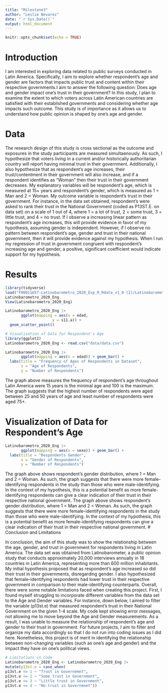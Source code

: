 ```yaml
---
title: "Milestone3"
author: "Leslie Nevarez"
date: "`r Sys.Date()`"
output: html_document
---
```


```r
knitr::opts_chunk$set(echo = TRUE)
```
# Introduction

I am interested in exploring data related to public surveys conducted in Latin America. Specifically, I aim to explore whether respondent's age and gender are factors that impacts public trust and content within their respective governments.I aim to answer the following question: Does age and gender impact one's trust in their government? In this study, I plan to examine the extent to which voters across Latin American countries are satisfied with their established governments and considering whether age impacts such outcome. This study is of importance as it allows us to understand how public opinion is shaped by one's age and gender.

# Data

The research design of this study is cross sectional as the outcome and exposures in the study participants are measured simultaenously. As such, I hypothesize that voters living in a current and/or historically authoritarian country will report having minimal trust in their government. Additionally, I also hypothesize that as respondent's age increases, their trust/contentment in their government will also increase, and if a respondent identifies as "Woman" then their trust in their government decreases. My explanatory variables will be respondent's age, which is measured at 15+ years and respondent's gender, which is measured as 1 = Man and 2 = Woman. My outcome variable is respondent's trust in their government. For instance, in the data set obtained, respondent's were asked to rank their trust in the National Government (coded as P13ST.E. on data set) on a scale of 1 out of 4, where 1 = a lot of trust, 2 = some trust, 3 = little trust, and 4 = no trust. If I observe a increasing linear pattern as respondent's age increases, this will provide evidence in favor of my hypothesis, assuming gender is independent. However, if I observe no pattern between respondent's age, gender and trust in their national government, then it will provide evidence against my hypothesis. When I run my regression of trust in government congruent with respondent's increasing age and gender, a positive, significant coefficient would indicate support for my hypothesis.

# Results
```r
library(tidyverse)
load("F00011657-Latinobarometro_2020_Esp_R_Rdata_v1_0 (2)/Latinobarometro_2020_Eng_Rdata_v1_0.rdata")
Latinobarometro_2020_Eng
View(Latinobarometro_2020_Eng)

Latinobarometro_2020_Eng |> 
       ggplot(mapping = aes(x = edad, 
                     y = s11.a)) + 
  geom_scatter_point()
```
```r
# Visualization of Data for Respondent's Age 
library(ggplot2)
Latinobarometro_2020_Eng <- read.csv("data/data.csv")

Latinobarometro_2020_Eng |> 
       ggplot(mapping = aes(x = edad)) + geom_bar() +
  labs(title = "Frequency of Ages of Respondents in Dataset",
       x = "Age of Respondents",
       y = "Number of Respondents")
```
The graph above measures the frequency of respondent's age throughout Latin America were 15 years is the minimal age and 100 is the maximum. The graph suggests that the highest number of respondents were aged between 25 and 50 years of age and least number of respondents were aged 75+.

# Visualization of Data for Respondent's Age 
```r
Latinobarometro_2020_Eng |> 
       ggplot(mapping = aes(x = sexo)) + geom_bar() +
  labs(title = "Respondents Gender",
       x = "Gender of Respondents",
       y = "Number of Respondents")
```
The graph above shows respondent's gender distribution, where 1 = Man and 2 = Woman. As such, the graph suggests that there were more female-identifying respondents in the study than those who were male-identifying. In the context of my hypothesis, this is a potential benefit as more female-identifying respondents can give a clear indication of their trust in their respective national government.
The graph above shows respondent's gender distribution, where 1 = Man and 2 = Woman. As such, the graph suggests that there were more female-identifying respondents in the study than those who were male-identifying. In the context of my hypothesis, this is a potential benefit as more female-identifying respondents can give a clear indication of their trust in their respective national government.
# Conclusion and Limitations

In conclusion, the aim of this study was to show the relationship between the age, gender, and trust in government for respondents living in Latin America. The data set was obtained from Latinobarometer, a public opinion study that conducts approximately 20,000 interviews annually in 18 countries in Latin America, representing more than 600 million inhabitants. My initial hypothesis proposed that as respondent's age increased so did their trust in their governments, disregarding gender. I also hypothesized that female-identifying respondents had lower trust in their respective government in comparison to their male-identifying counterparts. Overall, there were some notable limitations faced when creating this project. First, I found myself struggling to incorporate different variables from the data set to the Age and Gender variables. For instance, down below, I aimed to filter the variable (p13st.e) that measured respondent's trust in their National Government on the given 1-4 scale. My code kept showing error messages, not allowing me to move beyond the Age and Gender measurements. As a result, I was unable to measure the relationship of respondent's age and gender to their trust in government. For future projects, I aim to filter and organize my data accordingly so that I do not run into coding issues as I did here. Nonetheless, this project is of merit in identifying the relationship between non-changing variables (such as one's age and gender) and the impact they have on one's political views.

```r
# Limitations in Code 
Latinobarometro_2020_Eng <- Latinobarometro_2020_Eng |> 
mutate(p13st.e = case_when(
p13st.e <= 1 ~ "Trust in Governemnt", 
p13st.e <= 2 ~ "Some trust in Government", 
p13st.e <= 3 ~ "Little trust in Government",
p13st.e <= 4 ~ "No trust in Governmnet"))
```

